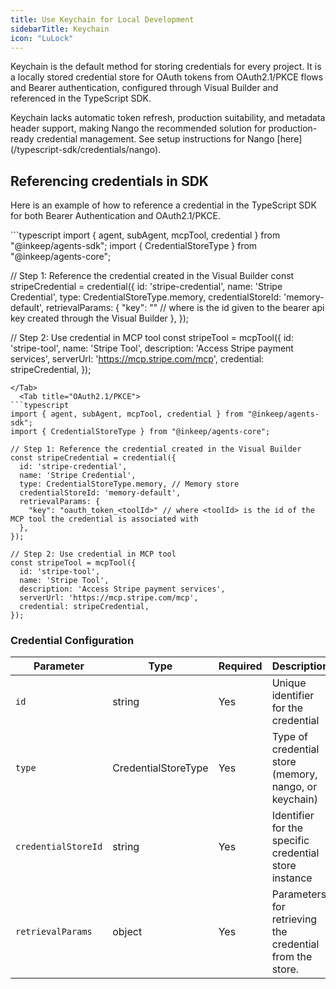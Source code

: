 ```yaml
---
title: Use Keychain for Local Development
sidebarTitle: Keychain
icon: "LuLock"
---
```


Keychain is the default method for storing credentials for every project. It is a locally stored credential store for OAuth tokens from OAuth2.1/PKCE flows and Bearer authentication, configured through Visual Builder and referenced in the TypeScript SDK. 

<Warning>
Keychain lacks automatic token refresh, production suitability, and metadata header support, making Nango the recommended solution for production-ready credential management. See setup instructions for Nango [here](/typescript-sdk/credentials/nango).
</Warning>

## Referencing credentials in SDK

Here is an example of how to reference a credential in the TypeScript SDK for both Bearer Authentication and OAuth2.1/PKCE.

<Tabs>
  <Tab title="Bearer Authentication">
```typescript
import { agent, subAgent, mcpTool, credential } from "@inkeep/agents-sdk";
import { CredentialStoreType } from "@inkeep/agents-core";

// Step 1: Reference the credential created in the Visual Builder
const stripeCredential = credential({
  id: 'stripe-credential',
  name: 'Stripe Credential',
  type: CredentialStoreType.memory,
  credentialStoreId: 'memory-default',
  retrievalParams: {
    "key": "<id-given-to-bearer-api-key>" // where <id-given-to-bearer-api-key> is the id given to the bearer api key created through the Visual Builder
  },
});

// Step 2: Use credential in MCP tool
const stripeTool = mcpTool({
  id: 'stripe-tool',
  name: 'Stripe Tool',
  description: 'Access Stripe payment services',
  serverUrl: 'https://mcp.stripe.com/mcp',
  credential: stripeCredential,
});
``` 
</Tab>
  <Tab title="OAuth2.1/PKCE">
```typescript
import { agent, subAgent, mcpTool, credential } from "@inkeep/agents-sdk";
import { CredentialStoreType } from "@inkeep/agents-core";

// Step 1: Reference the credential created in the Visual Builder
const stripeCredential = credential({
  id: 'stripe-credential',
  name: 'Stripe Credential',
  type: CredentialStoreType.memory, // Memory store
  credentialStoreId: 'memory-default',
  retrievalParams: {
    "key": "oauth_token_<toolId>" // where <toolId> is the id of the MCP tool the credential is associated with
  },
});

// Step 2: Use credential in MCP tool
const stripeTool = mcpTool({
  id: 'stripe-tool',
  name: 'Stripe Tool',
  description: 'Access Stripe payment services',
  serverUrl: 'https://mcp.stripe.com/mcp',
  credential: stripeCredential,
});
```  
</Tab>
</Tabs>

### Credential Configuration

| Parameter | Type | Required | Description |
|-----------|------|----------|-------------|
| `id` | string | Yes | Unique identifier for the credential |
| `type` | CredentialStoreType | Yes | Type of credential store (memory, nango, or keychain) |
| `credentialStoreId` | string | Yes | Identifier for the specific credential store instance |
| `retrievalParams` | object | Yes | Parameters for retrieving the credential from the store. |
